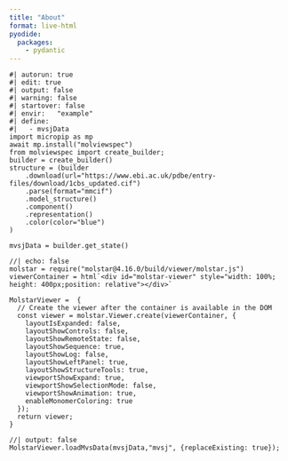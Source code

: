 ```yaml
---
title: "About"
format: live-html
pyodide:
  packages:
    - pydantic
---
```


<style>
.molstar-viewer {
    display: flex;
    position: relative;
    width: 100%;
}
</style>
<link rel="stylesheet" type="text/css" href="https://cdn.jsdelivr.net/npm/molstar@latest/build/viewer/molstar.css" />


```pyodide
#| autorun: true
#| edit: true
#| output: false
#| warning: false
#| startover: false
#| envir:	"example"
#| define:
#|   - mvsjData
import micropip as mp
await mp.install("molviewspec")
from molviewspec import create_builder;
builder = create_builder()
structure = (builder
    .download(url="https://www.ebi.ac.uk/pdbe/entry-files/download/1cbs_updated.cif")
    .parse(format="mmcif")
    .model_structure()
    .component()
    .representation()
    .color(color="blue")
)

mvsjData = builder.get_state()
```

```ojs
//| echo: false
molstar = require("molstar@4.16.0/build/viewer/molstar.js")
viewerContainer = html`<div id="molstar-viewer" style="width: 100%; height: 400px;position: relative"></div>`

MolstarViewer =  {
  // Create the viewer after the container is available in the DOM
  const viewer = molstar.Viewer.create(viewerContainer, {
    layoutIsExpanded: false,
    layoutShowControls: false,
    layoutShowRemoteState: false,
    layoutShowSequence: true,
    layoutShowLog: false,
    layoutShowLeftPanel: true,
    layoutShowStructureTools: true,
    viewportShowExpand: true,
    viewportShowSelectionMode: false,
    viewportShowAnimation: true,
    enableMonomerColoring: true
  });
  return viewer;
}
```

```ojs
//| output: false
MolstarViewer.loadMvsData(mvsjData,"mvsj", {replaceExisting: true});
```
